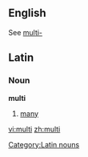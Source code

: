 ==English==
See [[multi-]]

==Latin==
===Noun===
[[Category:Latin nouns]]
'''multi'''
# [[many]]

[[vi:multi]]
[[zh:multi]]